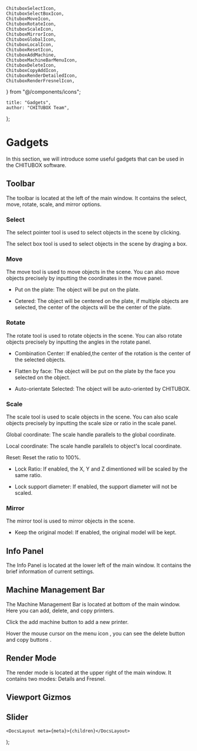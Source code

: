 	ChituboxSelectIcon,
	ChituboxSelectBoxIcon,
	ChituboxMoveIcon,
	ChituboxRotateIcon,
	ChituboxScaleIcon,
	ChituboxMirrorIcon,
	ChituboxGlobalIcon,
	ChituboxLocalIcon,
	ChituboxResetIcon,
	ChituboxAddMachine,
	ChituboxMachineBarMenuIcon,
	ChituboxDeleteIcon,
	ChituboxCopyAddIcon,
	ChituboxRenderDetailedIcon,
	ChituboxRenderFresnelIcon,
} from "@/components/icons";

	title: "Gadgets",
	author: "CHITUBOX Team",
};

# Gadgets

In this section, we will introduce some useful gadgets that can be used in the CHITUBOX software.

## Toolbar

The toolbar is located at the left of the main window. It contains the select, move, rotate, scale, and mirror options.

### Select

<ChituboxSelectIcon /> The select pointer tool is used to select objects in the
scene by clicking.

<ChituboxSelectBoxIcon /> The select box tool is used to select objects in the
scene by draging a box.

### Move

<ChituboxMoveIcon /> The move tool is used to move objects in the scene. You can
also move objects precisely by inputting the coordinates in the move panel.

<ImageContainer>
	<AntdImage
		src={
			"/images/docs/en-US/chitubox-basic/2.x.x/005-gadgets-move-panel.png"
		}
	/>
</ImageContainer>

-   Put on the plate: The object will be put on the plate.

-   Cetered: The object will be centered on the plate, if multiple objects are selected, the center of the objects will be the center of the plate.

### Rotate

<ChituboxRotateIcon /> The rotate tool is used to rotate objects in the scene.
You can also rotate objects precisely by inputting the angles in the rotate
panel.

-   Combination Center: If enabled,the center of the rotation is the center of the selected objects.

-   Flatten by face: The object will be put on the plate by the face you selected on the object.

-   Auto-orientate Selected: The object will be auto-oriented by CHITUBOX.

### Scale

<ChituboxScaleIcon /> The scale tool is used to scale objects in the scene. You
can also scale objects precisely by inputting the scale size or ratio in the
scale panel.

<ChituboxGlobalIcon /> Global coordinate: The scale handle parallels to the
global coordinate.

<ChituboxLocalIcon /> Local coordinate: The scale handle parallels to object's
local coordinate.

<ChituboxResetIcon /> Reset: Reset the ratio to 100%.

-   Lock Ratio: If enabled, the X, Y and Z dimentioned will be scaled by the same ratio.

-   Lock support diameter: If enabled, the support diameter will not be scaled.

### Mirror

<ChituboxMirrorIcon /> The mirror tool is used to mirror objects in the scene.

<ImageContainer>
	<AntdImage
		src={
			"/images/docs/en-US/chitubox-basic/2.x.x/005-gadgets-mirror-panel.png"
		}
	/>
</ImageContainer>

-   Keep the original model: If enabled, the original model will be kept.

## Info Panel

The Info Panel is located at the lower left of the main window. It contains the brief information of current settings.

## Machine Management Bar

The Machine Management Bar is located at bottom of the main window. Here you can add, delete, and copy printers.

Click the add machine button <ChituboxAddMachine /> to add a new printer.

Hover the mouse cursor on the menu icon <ChituboxMachineBarMenuIcon />, you can see the delete button <ChituboxDeleteIcon /> and copy buttons <ChituboxCopyAddIcon />.

## Render Mode

The render mode is located at the upper right of the main window. It contains two modes: Details and Fresnel.

<ChituboxRenderDetailedIcon />

<ChituboxRenderFresnelIcon />

## Viewport Gizmos

## Slider

	<DocsLayout meta={meta}>{children}</DocsLayout>
);
